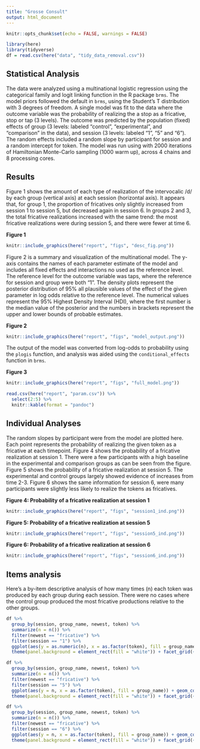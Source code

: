 ```yaml
---
title: "Grosse Consult"
output: html_document
---
```

```r
knitr::opts_chunk$set(echo = FALSE, warnings = FALSE)
```

```r
library(here)
library(tidyverse)
df = read.csv(here("data", "tidy_data_removal.csv")) 
```

## Statistical Analysis

The data were analyzed using a multinational logistic regression using the categorical family and logit linking function in the R package `brms`. The model priors followed the default in `brms`, using the Student's T distribution with 3 degrees of freedom. A single model was fit to the data where the outcome variable was the probability of realizing the a stop as a fricative, stop or tap (3 levels). The outcome was predicted by the population (fixed) effects of group (3 levels: labeled "control", "experimental", and "comparison" in the data), and session (3 levels: labeled "1", "5" and "6"). The random effects included a random slope by participant for session and a random intercept for token. The model was run using with 2000 iterations of Hamiltonian Monte-Carlo sampling (1000 warm up), across 4 chains and 8 processing cores.

## Results

Figure 1 shows the amount of each type of realization of the intervocalic /d/ by each group (vertical axis) at each session (horizontal axis). It appears that, for group 1, the proportion of fricatives only slightly increased from session 1 to session 5, but decreased again in session 6. In groups 2 and 3, the total fricative realizations increased with the same trend: the most fricative realizations were during session 5, and there were fewer at time 6.

**Figure 1**

```r
knitr::include_graphics(here("report", "figs", "desc_fig.png"))
```

Figure 2 is a summary and visualization of the multinational model. The y-axis contains the names of each parameter estimate of the model and includes all fixed effects and interactions no used as the reference level. The reference level for the outcome variable was taps, where the reference for session and group were both "1". The density plots represent the posterior distribution of 95% all plausible values of the effect of the given parameter in log odds relative to the reference level. The numerical values represent the 95% Highest Density Interval (HDI), where the first number is the median value of the posterior and the numbers in brackets represent the upper and lower bounds of probable estimates.

**Figure 2**

```r
knitr::include_graphics(here("report", "figs", "model_output.png"))
```

The output of the model was converted from log-odds to probability using the `plogis` function, and analysis was aided using the `conditional_effects` function in `brms`.

**Figure 3**

```r
knitr::include_graphics(here("report", "figs", "full_model.png"))
```

```r
read.csv(here("report", "param.csv")) %>% 
  select(2:5) %>% 
  knitr::kable(format = "pandoc")

```



## Individual Analyses 

The random slopes by participant were from the model are plotted here. 
Each point represents the probability of realizing the given token as a fricative at each timepoint. 
Figure 4 shows the probability of a fricative realization at session 1.
There were a few participants with a high baseline in the experimental and comparison groups as can be seen from the figure.
Figure 5 shows the probability of a fricative realization at session 5.
The experimental and control groups largely showed evidence of increases from time 2-3.
Figure 6 shows the same information for session 6, were many participants were slightly less likely to realize the tokens as fricatives. 

**Figure 4: Probability of a fricative realization at session 1**
```r
knitr::include_graphics(here("report", "figs", "session1_ind.png"))
```

**Figure 5: Probability of a fricative realization at session 5**
```r
knitr::include_graphics(here("report", "figs", "session5_ind.png"))
```

**Figure 6: Probability of a fricative realization at session 6**
```r
knitr::include_graphics(here("report", "figs", "session6_ind.png"))
```


## Items analysis

Here's a by-item descriptive analysis of how many times (n) each token was produced by each group during each session.
There were no cases where the control group produced the most fricative productions relative to the other groups. 


```r
df %>% 
  group_by(session, group_name, newest, token) %>% 
  summarize(n = n()) %>% 
  filter(newest == "fricative") %>% 
  filter(session == "1") %>% 
  ggplot(aes(y = as.numeric(n), x = as.factor(token), fill = group_name)) + geom_col(color = "black", position = "dodge",) + 
  theme(panel.background = element_rect(fill = "white")) + facet_grid(~group_name) + ggtitle("Number of fricative productions per token at Session 1") + xlab("token")
```

```r
df %>% 
  group_by(session, group_name, newest, token) %>% 
  summarize(n = n()) %>% 
  filter(newest == "fricative") %>% 
  filter(session == "5") %>% 
  ggplot(aes(y = n, x = as.factor(token), fill = group_name)) + geom_col(color = "black", position = "dodge",) + 
  theme(panel.background = element_rect(fill = "white")) + facet_grid(~group_name) + ggtitle("Number of fricative productions per token at Session 5") + xlab("token")
```

```r
df %>% 
  group_by(session, group_name, newest, token) %>% 
  summarize(n = n()) %>% 
  filter(newest == "fricative") %>% 
  filter(session == "6") %>% 
  ggplot(aes(y = n, x = as.factor(token), fill = group_name)) + geom_col(color = "black", position = "dodge",) + 
  theme(panel.background = element_rect(fill = "white")) + facet_grid(~group_name) + ggtitle("Number of fricative productions per token at Session 6") + xlab("token")
```
